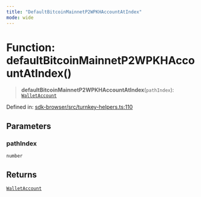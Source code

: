 ```yaml
---
title: "DefaultBitcoinMainnetP2WPKHAccountAtIndex"
mode: wide
---
```

  
# Function: defaultBitcoinMainnetP2WPKHAccountAtIndex()

> **defaultBitcoinMainnetP2WPKHAccountAtIndex**(`pathIndex`): [`WalletAccount`](../WalletAccount/readme)

Defined in: [sdk-browser/src/turnkey-helpers.ts:110](https://github.com/tkhq/sdk/blob/ee72856c3f450731d7501ab05001215768b71500/packages/sdk-browser/src/turnkey-helpers.ts#L110)

## Parameters

### pathIndex

`number`

## Returns

[`WalletAccount`](../WalletAccount/readme)

